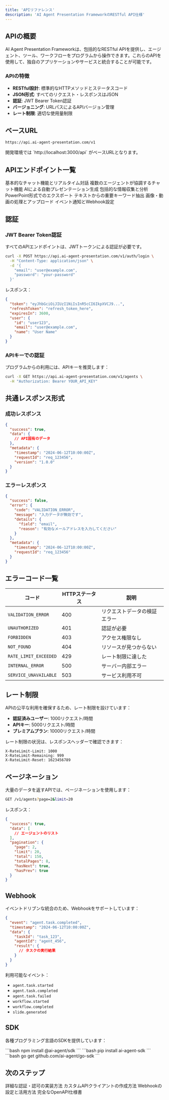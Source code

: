 ```yaml
---
title: 'APIリファレンス'
description: 'AI Agent Presentation FrameworkのRESTful API仕様'
---
```


## APIの概要

AI Agent Presentation Frameworkは、包括的なRESTful APIを提供し、エージェント、ツール、ワークフローをプログラムから操作できます。これらのAPIを使用して、独自のアプリケーションやサービスと統合することが可能です。

### APIの特徴

- **RESTful設計**: 標準的なHTTPメソッドとステータスコード
- **JSON形式**: すべてのリクエスト・レスポンスはJSON
- **認証**: JWT Bearer Token認証
- **バージョニング**: URLパスによるAPIバージョン管理
- **レート制限**: 適切な使用量制限

## ベースURL

```
https://api.ai-agent-presentation.com/v1
```

<Note>
  開発環境では `http://localhost:3000/api` がベースURLとなります。
</Note>

## APIエンドポイント一覧

<CardGroup cols={2}>
  <Card title="チャットAPI" icon="comments" href="/api-reference/endpoint/chat">
    基本的なチャット機能とリアルタイム対話
  </Card>
  
  <Card title="マルチエージェントチャット" icon="users" href="/api-reference/endpoint/multi-agent-chat">
    複数のエージェントが協調するチャット機能
  </Card>
  
  <Card title="スライド生成" icon="presentation" href="/api-reference/endpoint/slide-creator">
    AIによる自動プレゼンテーション生成
  </Card>
  
  <Card title="ディープリサーチ" icon="magnifying-glass" href="/api-reference/endpoint/deep-research">
    包括的な情報収集と分析
  </Card>
  
  <Card title="エクスポート" icon="download" href="/api-reference/endpoint/export-pptx">
    PowerPoint形式でのエクスポート
  </Card>
  
  <Card title="キーワード抽出" icon="tags" href="/api-reference/endpoint/extract-keywords">
    テキストからの重要キーワード抽出
  </Card>
  
  <Card title="メディア処理" icon="image" href="/api-reference/endpoint/media">
    画像・動画の処理とアップロード
  </Card>
  
  <Card title="Webhook" icon="webhook" href="/api-reference/endpoint/webhook">
    イベント通知とWebhook設定
  </Card>
</CardGroup>

## 認証

### JWT Bearer Token認証

すべてのAPIエンドポイントは、JWTトークンによる認証が必要です。

```bash
curl -X POST https://api.ai-agent-presentation.com/v1/auth/login \
  -H "Content-Type: application/json" \
  -d '{
    "email": "user@example.com",
    "password": "your-password"
  }'
```

レスポンス：
```json
{
  "token": "eyJhbGciOiJIUzI1NiIsInR5cCI6IkpXVCJ9...",
  "refreshToken": "refresh_token_here",
  "expiresIn": 3600,
  "user": {
    "id": "user123",
    "email": "user@example.com",
    "name": "User Name"
  }
}
```

### APIキーでの認証

プログラムからの利用には、APIキーを推奨します：

```bash
curl -X GET https://api.ai-agent-presentation.com/v1/agents \
  -H "Authorization: Bearer YOUR_API_KEY"
```

## 共通レスポンス形式

### 成功レスポンス

```json
{
  "success": true,
  "data": {
    // API固有のデータ
  },
  "metadata": {
    "timestamp": "2024-06-12T10:00:00Z",
    "requestId": "req_123456",
    "version": "1.0.0"
  }
}
```

### エラーレスポンス

```json
{
  "success": false,
  "error": {
    "code": "VALIDATION_ERROR",
    "message": "入力データが無効です",
    "details": {
      "field": "email",
      "reason": "有効なメールアドレスを入力してください"
    }
  },
  "metadata": {
    "timestamp": "2024-06-12T10:00:00Z",
    "requestId": "req_123456"
  }
}
```

## エラーコード一覧

| コード | HTTPステータス | 説明 |
|--------|---------------|------|
| `VALIDATION_ERROR` | 400 | リクエストデータの検証エラー |
| `UNAUTHORIZED` | 401 | 認証が必要 |
| `FORBIDDEN` | 403 | アクセス権限なし |
| `NOT_FOUND` | 404 | リソースが見つからない |
| `RATE_LIMIT_EXCEEDED` | 429 | レート制限に達した |
| `INTERNAL_ERROR` | 500 | サーバー内部エラー |
| `SERVICE_UNAVAILABLE` | 503 | サービス利用不可 |

## レート制限

APIの公平な利用を確保するため、レート制限を設けています：

- **認証済みユーザー**: 1000リクエスト/時間
- **APIキー**: 5000リクエスト/時間
- **プレミアムプラン**: 10000リクエスト/時間

レート制限の状況は、レスポンスヘッダーで確認できます：

```http
X-RateLimit-Limit: 1000
X-RateLimit-Remaining: 999
X-RateLimit-Reset: 1623456789
```

## ページネーション

大量のデータを返すAPIでは、ページネーションを使用します：

```bash
GET /v1/agents?page=2&limit=20
```

レスポンス：
```json
{
  "success": true,
  "data": [
    // エージェントのリスト
  ],
  "pagination": {
    "page": 2,
    "limit": 20,
    "total": 150,
    "totalPages": 8,
    "hasNext": true,
    "hasPrev": true
  }
}
```

## Webhook

イベントドリブンな統合のため、Webhookをサポートしています：

```json
{
  "event": "agent.task.completed",
  "timestamp": "2024-06-12T10:00:00Z",
  "data": {
    "taskId": "task_123",
    "agentId": "agent_456",
    "result": {
      // タスクの実行結果
    }
  }
}
```

利用可能なイベント：
- `agent.task.started`
- `agent.task.completed`
- `agent.task.failed`
- `workflow.started`
- `workflow.completed`
- `slide.generated`

## SDK

各種プログラミング言語のSDKを提供しています：

<CardGroup cols={3}>
  <Card title="JavaScript/TypeScript" icon="js">
    ```bash
    npm install @ai-agent/sdk
    ```
  </Card>
  
  <Card title="Python" icon="python">
    ```bash
    pip install ai-agent-sdk
    ```
  </Card>
  
  <Card title="Go" icon="golang">
    ```bash
    go get github.com/ai-agent/go-sdk
    ```
  </Card>
</CardGroup>

## 次のステップ

<CardGroup cols={2}>
  <Card title="認証ガイド" icon="key" href="/guides/authentication">
    詳細な認証・認可の実装方法
  </Card>
  
  <Card title="APIクライアント作成" icon="code" href="/guides/api-client">
    カスタムAPIクライアントの作成方法
  </Card>
  
  <Card title="Webhookガイド" icon="webhook" href="/guides/webhooks">
    Webhookの設定と活用方法
  </Card>
  
  <Card title="OpenAPI仕様" icon="file-code" href="/api-reference/openapi.json">
    完全なOpenAPI仕様書
  </Card>
</CardGroup>
